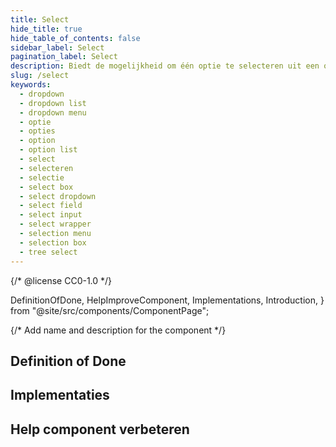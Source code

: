 ```yaml
---
title: Select
hide_title: true
hide_table_of_contents: false
sidebar_label: Select
pagination_label: Select
description: Biedt de mogelijkheid om één optie te selecteren uit een opgeklapte lijst.
slug: /select
keywords:
  - dropdown
  - dropdown list
  - dropdown menu
  - optie
  - opties
  - option
  - option list
  - select
  - selecteren
  - selectie
  - select box
  - select dropdown
  - select field
  - select input
  - select wrapper
  - selection menu
  - selection box
  - tree select
---
```


{/* @license CC0-1.0 */}

  DefinitionOfDone,
  HelpImproveComponent,
  Implementations,
  Introduction,
} from "@site/src/components/ComponentPage";

{/* Add name and description for the component */}


<Introduction component={component} headingLevel={1} description={description} />

## Definition of Done

<DefinitionOfDone component={component} headingLevel={3} />

## Implementaties

<Implementations component={component} headingLevel={3} />

## Help component verbeteren

<HelpImproveComponent component={component} headingLevel={3} />
